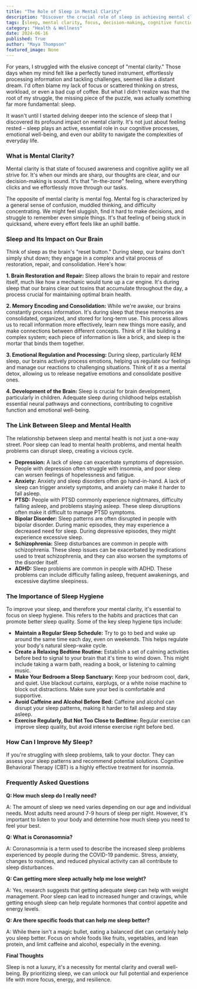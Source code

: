```yaml
---
title: "The Role of Sleep in Mental Clarity"
description: "Discover the crucial role of sleep in achieving mental clarity. Learn how sleep affects cognitive function, memory, emotional regulation, and overall mental health. Explore sleep hygiene tips and strategies to improve your sleep quality and unlock your mental potential."
tags: [sleep, mental clarity, focus, decision-making, cognitive function, memory, emotional regulation, mental health, sleep hygiene, insomnia, brain health]
category: "Health & Wellness"
date: 2024-06-16
published: True
author: "Maya Thompson"
featured_image: None
---
```



For years, I struggled with the elusive concept of "mental clarity."  Those days when my mind felt like a perfectly tuned instrument, effortlessly processing information and tackling challenges, seemed like a distant dream. I'd often blame my lack of focus or scattered thinking on stress, workload, or even a bad cup of coffee.  But what I didn't realize was that the root of my struggle, the missing piece of the puzzle, was actually something far more fundamental: sleep.

It wasn't until I started delving deeper into the science of sleep that I discovered its profound impact on mental clarity. It's not just about feeling rested – sleep plays an active, essential role in our cognitive processes, emotional well-being, and even our ability to navigate the complexities of everyday life.

### What is Mental Clarity?

Mental clarity is that state of focused awareness and cognitive agility we all strive for. It's when our minds are sharp, our thoughts are clear, and our decision-making is sound. It's that "in-the-zone" feeling, where everything clicks and we effortlessly move through our tasks. 

The opposite of mental clarity is mental fog. Mental fog is characterized by a general sense of confusion, muddled thinking, and difficulty concentrating. We might feel sluggish, find it hard to make decisions, and struggle to remember even simple things. It's that feeling of being stuck in quicksand, where every effort feels like an uphill battle.

### Sleep and Its Impact on Our Brain

Think of sleep as the brain's "reset button."  During sleep, our brains don't simply shut down; they engage in a complex and vital process of restoration, repair, and consolidation. Here's how:

**1. Brain Restoration and Repair:** Sleep allows the brain to repair and restore itself, much like how a mechanic would tune up a car engine.  It's during sleep that our brains clear out toxins that accumulate throughout the day, a process crucial for maintaining optimal brain health. 

**2. Memory Encoding and Consolidation:**  While we're awake, our brains constantly process information. It's during sleep that these memories are consolidated, organized, and stored for long-term use.  This process allows us to recall information more effectively, learn new things more easily, and make connections between different concepts.  Think of it like building a complex system; each piece of information is like a brick, and sleep is the mortar that binds them together.

**3. Emotional Regulation and Processing:**  During sleep, particularly REM sleep, our brains actively process emotions, helping us regulate our feelings and manage our reactions to challenging situations.  Think of it as a mental detox, allowing us to release negative emotions and consolidate positive ones.

**4. Development of the Brain:**  Sleep is crucial for brain development, particularly in children.  Adequate sleep during childhood helps establish essential neural pathways and connections, contributing to cognitive function and emotional well-being.

### The Link Between Sleep and Mental Health

The relationship between sleep and mental health is not just a one-way street. Poor sleep can lead to mental health problems, and mental health problems can disrupt sleep, creating a vicious cycle.

* **Depression:**  A lack of sleep can exacerbate symptoms of depression. People with depression often struggle with insomnia, and poor sleep can worsen feelings of hopelessness and fatigue.
* **Anxiety:** Anxiety and sleep disorders often go hand-in-hand. A lack of sleep can trigger anxiety symptoms, and anxiety can make it harder to fall asleep. 
* **PTSD:**  People with PTSD commonly experience nightmares, difficulty falling asleep, and problems staying asleep. These sleep disruptions often make it difficult to manage PTSD symptoms.
* **Bipolar Disorder:** Sleep patterns are often disrupted in people with bipolar disorder. During manic episodes, they may experience a decreased need for sleep. During depressive episodes, they might experience excessive sleep.
* **Schizophrenia:** Sleep disturbances are common in people with schizophrenia. These sleep issues can be exacerbated by medications used to treat schizophrenia, and they can also worsen the symptoms of the disorder itself.
* **ADHD:** Sleep problems are common in people with ADHD. These problems can include difficulty falling asleep, frequent awakenings, and excessive daytime sleepiness. 

### The Importance of Sleep Hygiene 

To improve your sleep, and therefore your mental clarity, it's essential to focus on sleep hygiene.  This refers to the habits and practices that can promote better sleep quality. Some of the key sleep hygiene tips include:

* **Maintain a Regular Sleep Schedule:** Try to go to bed and wake up around the same time each day, even on weekends. This helps regulate your body's natural sleep-wake cycle. 
* **Create a Relaxing Bedtime Routine:**  Establish a set of calming activities before bed to signal to your brain that it's time to wind down. This might include taking a warm bath, reading a book, or listening to calming music.
* **Make Your Bedroom a Sleep Sanctuary:**  Keep your bedroom cool, dark, and quiet.  Use blackout curtains, earplugs, or a white noise machine to block out distractions.  Make sure your bed is comfortable and supportive.
* **Avoid Caffeine and Alcohol Before Bed:**  Caffeine and alcohol can disrupt your sleep patterns, making it harder to fall asleep and stay asleep.
* **Exercise Regularly, But Not Too Close to Bedtime:** Regular exercise can improve sleep quality, but avoid intense exercise right before bed.

### How Can I Improve My Sleep?

If you're struggling with sleep problems, talk to your doctor. They can assess your sleep patterns and recommend potential solutions.  Cognitive Behavioral Therapy (CBT) is a highly effective treatment for insomnia. 

### Frequently Asked Questions

**Q: How much sleep do I really need?**

A:  The amount of sleep we need varies depending on our age and individual needs.  Most adults need around 7-9 hours of sleep per night. However, it's important to listen to your body and determine how much sleep you need to feel your best. 

**Q: What is Coronasomnia?**

A: Coronasomnia is a term used to describe the increased sleep problems experienced by people during the COVID-19 pandemic.  Stress, anxiety, changes to routines, and reduced physical activity can all contribute to sleep disturbances.

**Q: Can getting more sleep actually help me lose weight?**

A: Yes, research suggests that getting adequate sleep can help with weight management. Poor sleep can lead to increased hunger and cravings, while getting enough sleep can help regulate hormones that control appetite and energy levels.

**Q: Are there specific foods that can help me sleep better?**

A: While there isn't a magic bullet, eating a balanced diet can certainly help you sleep better.  Focus on whole foods like fruits, vegetables, and lean protein, and limit caffeine and alcohol, especially in the evening. 

**Final Thoughts**

Sleep is not a luxury, it's a necessity for mental clarity and overall well-being.  By prioritizing sleep, we can unlock our full potential and experience life with more focus, energy, and resilience. 
